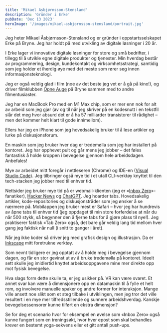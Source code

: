 ```yaml
---
title: 'Mikael Asbjørnsson-Stensland'
description: 'Gründer i Erke'
pubDate: 'Dec 13 2023'
heroImage: '/images/mikael-asbjornsson-stensland/portrait.jpg'
---
```







<Question1/>

Jeg heter Mikael Åsbjørnsson-Stensland og er gründer i oppstartsselskapet Erke på Bryne. Jeg har holdt på med utvikling av digitale løsninger i 20 år.

I Erke lager vi innovative digitale løsninger for store og små bedrifter, i tillegg til å utvikle egne digitale produkter og tjenester. Min hverdag består av programmering, design, kundekontakt og virksomhetsstrategi, samtidig som jeg holder et iherdig øye med det meste som rører seg innen informasjonsteknologi.

Jeg er også veldig glad i film (noe av det beste jeg vet er å gå på kino!), og driver filmklubben [Opne Auge](https://opneauge.no/) på Bryne sammen med to andre filmentusiaster.

<Question2/>

Jeg har en MacBook Pro med en M1 Max chip, som er mer enn nok for alt av arbeid som jeg gjør (av og til når jeg skriver på en
kodesnutt i en tekstfil slår det meg hvor absurd det er å ha 57 milliarder transistorer til rådighet – men det kommer helt klart til gode innimellom).

Ellers har jeg en iPhone som jeg hovedsakelig bruker til å lese artikler og lurke på diskusjonsforum.

En maskin som jeg bruker hver dag er tredemølla som jeg har installert på kontoret. Jeg har opphevet pult og går mens jeg jobber – det føles fantastisk å holde kroppen i bevegelse gjennom hele arbeidsdagen. Anbefales!

<Question3/>

Mye av arbeidet mitt foregår i nettleseren (Chrome) og IDE-en ([Visual Studio Code](https://code.visualstudio.com/)).
Jeg tilbringer også mye tid i et utall CLI-verktøy knyttet til den tech-stacken jeg jobber med til enhver tid.

Nettsider jeg bruker mye tid på er webmail-klienten
(jeg er «[Inbox Zero](https://blog.superhuman.com/inbox-zero-method/)»-fanatiker), [Hacker News](https://news.ycombinator.com/) og [ChatGPT](https://chat.openai.com/).
Jeg hoarder tabs. Hovedsakelig artikler, kode-repositories og diskusjonstråder som jeg ønsker å se nærmere på.
Mobilappen jeg bruker mest er Safari – hvor jeg har hundrevis av åpne tabs til enhver tid (jeg oppdaget til min store forferdelse at når du når 500 stykk,
så begynner den å fjerne tabs for å gjøre plass til nye!). Jeg praktiserer faktisk «Tab Zero» også, det bare går veldig lang tid mellom hver gang jeg
faktisk når null (i snitt to ganger i året).

Når jeg ikke koder så driver jeg med grafisk design og illustrasjon. Da er [Inkscape](https://inkscape.org/) mitt foretrukne verktøy.

<Question4/>

Som nevnt tidligere er jeg opptatt av å holde meg i bevegelse gjennom dagen, og får en stor gevinst ut av å bruke tredemølla på kontoret.
Ideelt sett skulle jeg imidlertid knyttet arbeidsoppgavene mine mer direkte opp mot fysisk bevegelse.

Hva slags form dette skulle ta, er jeg usikker på. VR kan være svaret. Et annet svar kan være å dimensjonere opp en datamaskin til å fylle et helt rom, og involvere manuelle spaker og andre former for interaksjon.
Mange ville ansett noe slikt som et steg tilbake i utviklingen, men jeg tror det ville resultert i en mye mer tilfredsstillende og sunnere arbeidshverdag.
Kanskje bevegelsessensorer kunne tilført en ekstra dimensjon?

Se for deg et scenario hvor for eksempel en øvelse som «Inbox Zero» også kunne fungert som en treningsøkt,
hvor hver epost som skal behandles krever en bestemt yoga-sekvens eller et gitt antall push-ups.